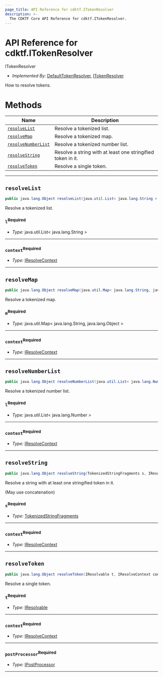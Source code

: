 ```yaml
---
page_title: API Reference for cdktf.ITokenResolver
description: >-
  The CDKTF Core API Reference for cdktf.ITokenResolver.
---
```


<!-- This file is generated through yarn generate-docs -->

# API Reference for cdktf.ITokenResolver

   ITokenResolver <a name="ITokenResolver" id="cdktf.ITokenResolver"></a>
  
  - *Implemented By:* <a href="#cdktf.DefaultTokenResolver">DefaultTokenResolver</a>, <a href="#cdktf.ITokenResolver">ITokenResolver</a>
  
  How to resolve tokens.
  
  # Methods <a name="Methods" id="Methods"></a>
  
  | **Name** | **Description** |
  | --- | --- |
  | <code><a href="#cdktf.ITokenResolver.resolveList">resolveList</a></code> | Resolve a tokenized list. |
  | <code><a href="#cdktf.ITokenResolver.resolveMap">resolveMap</a></code> | Resolve a tokenized map. |
  | <code><a href="#cdktf.ITokenResolver.resolveNumberList">resolveNumberList</a></code> | Resolve a tokenized number list. |
  | <code><a href="#cdktf.ITokenResolver.resolveString">resolveString</a></code> | Resolve a string with at least one stringified token in it. |
  | <code><a href="#cdktf.ITokenResolver.resolveToken">resolveToken</a></code> | Resolve a single token. |
  
  ---
  
  ## `resolveList` <a name="resolveList" id="cdktf.ITokenResolver.resolveList"></a>
  
  ```java
  public java.lang.Object resolveList(java.util.List< java.lang.String > l, IResolveContext context)
  ```
  
  Resolve a tokenized list.
  
  ### `l`<sup>Required</sup> <a name="l" id="cdktf.ITokenResolver.resolveList.parameter.l"></a>
  
  - *Type:* java.util.List< java.lang.String >
  
  ---
  
  ### `context`<sup>Required</sup> <a name="context" id="cdktf.ITokenResolver.resolveList.parameter.context"></a>
  
  - *Type:* <a href="#cdktf.IResolveContext">IResolveContext</a>
  
  ---
  
  ## `resolveMap` <a name="resolveMap" id="cdktf.ITokenResolver.resolveMap"></a>
  
  ```java
  public java.lang.Object resolveMap(java.util.Map< java.lang.String, java.lang.Object > m, IResolveContext context)
  ```
  
  Resolve a tokenized map.
  
  ### `m`<sup>Required</sup> <a name="m" id="cdktf.ITokenResolver.resolveMap.parameter.m"></a>
  
  - *Type:* java.util.Map< java.lang.String, java.lang.Object >
  
  ---
  
  ### `context`<sup>Required</sup> <a name="context" id="cdktf.ITokenResolver.resolveMap.parameter.context"></a>
  
  - *Type:* <a href="#cdktf.IResolveContext">IResolveContext</a>
  
  ---
  
  ## `resolveNumberList` <a name="resolveNumberList" id="cdktf.ITokenResolver.resolveNumberList"></a>
  
  ```java
  public java.lang.Object resolveNumberList(java.util.List< java.lang.Number > l, IResolveContext context)
  ```
  
  Resolve a tokenized number list.
  
  ### `l`<sup>Required</sup> <a name="l" id="cdktf.ITokenResolver.resolveNumberList.parameter.l"></a>
  
  - *Type:* java.util.List< java.lang.Number >
  
  ---
  
  ### `context`<sup>Required</sup> <a name="context" id="cdktf.ITokenResolver.resolveNumberList.parameter.context"></a>
  
  - *Type:* <a href="#cdktf.IResolveContext">IResolveContext</a>
  
  ---
  
  ## `resolveString` <a name="resolveString" id="cdktf.ITokenResolver.resolveString"></a>
  
  ```java
  public java.lang.Object resolveString(TokenizedStringFragments s, IResolveContext context)
  ```
  
  Resolve a string with at least one stringified token in it.
  
  (May use concatenation)
  
  ### `s`<sup>Required</sup> <a name="s" id="cdktf.ITokenResolver.resolveString.parameter.s"></a>
  
  - *Type:* <a href="#cdktf.TokenizedStringFragments">TokenizedStringFragments</a>
  
  ---
  
  ### `context`<sup>Required</sup> <a name="context" id="cdktf.ITokenResolver.resolveString.parameter.context"></a>
  
  - *Type:* <a href="#cdktf.IResolveContext">IResolveContext</a>
  
  ---
  
  ## `resolveToken` <a name="resolveToken" id="cdktf.ITokenResolver.resolveToken"></a>
  
  ```java
  public java.lang.Object resolveToken(IResolvable t, IResolveContext context, IPostProcessor postProcessor)
  ```
  
  Resolve a single token.
  
  ### `t`<sup>Required</sup> <a name="t" id="cdktf.ITokenResolver.resolveToken.parameter.t"></a>
  
  - *Type:* <a href="#cdktf.IResolvable">IResolvable</a>
  
  ---
  
  ### `context`<sup>Required</sup> <a name="context" id="cdktf.ITokenResolver.resolveToken.parameter.context"></a>
  
  - *Type:* <a href="#cdktf.IResolveContext">IResolveContext</a>
  
  ---
  
  ### `postProcessor`<sup>Required</sup> <a name="postProcessor" id="cdktf.ITokenResolver.resolveToken.parameter.postProcessor"></a>
  
  - *Type:* <a href="#cdktf.IPostProcessor">IPostProcessor</a>
  
  ---
  
  
